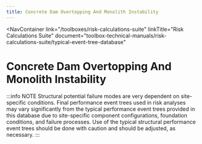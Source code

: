 ```yaml
---
title: Concrete Dam Overtopping And Monolith Instability
---
```



<NavContainer
  link="/toolboxes/risk-calculations-suite"
  linkTitle="Risk Calculations Suite"
  document="toolbox-technical-manuals/risk-calculations-suite/typical-event-tree-database"
></NavContainer>

# Concrete Dam Overtopping And Monolith Instability

:::info NOTE
Structural potential failure modes are very dependent on site-specific conditions. Final performance event trees used in risk analyses
may vary significantly from the typical performance event trees provided in this database due to site-specific component configurations,
foundation conditions, and failure processes. Use of the typical structural performance event trees should be done with caution and
should be adjusted, as necessary.
:::

<FigureNoRef 
    src="/figures/toolbox-technical-manuals/risk-calculations-suite/typical-event-tree-database/v1.1/Concrete-Dam-Overtopping-And-Monolith-Instability.png" 
    alt="Concrete Dam Overtopping And Monolith Instability event tree" />
